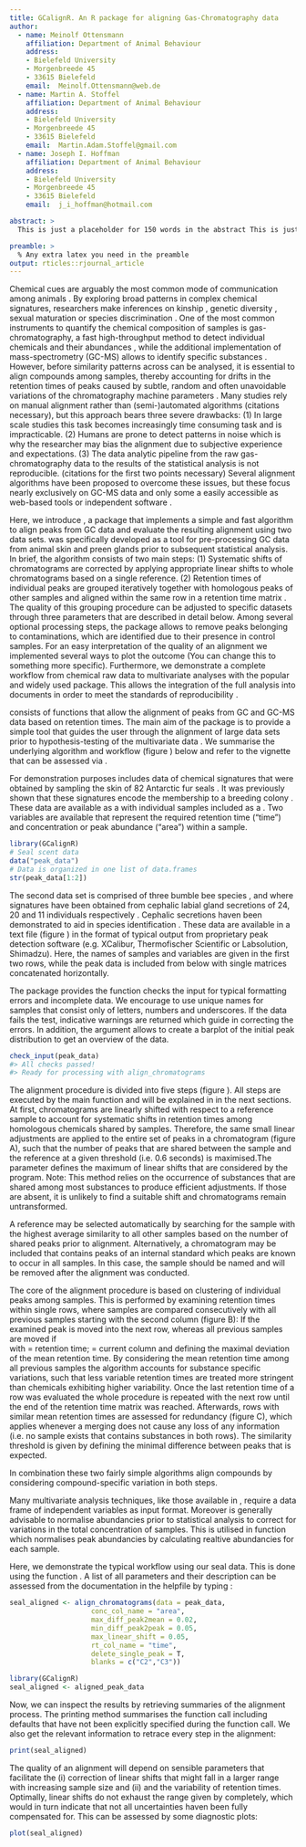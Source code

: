 ```yaml
---
title: GCalignR. An R package for aligning Gas-Chromatography data 
author:
  - name: Meinolf Ottensmann
    affiliation: Department of Animal Behaviour
    address:
    - Bielefeld University
    - Morgenbreede 45
    - 33615 Bielefeld
    email:  Meinolf.Ottensmann@web.de
  - name: Martin A. Stoffel
    affiliation: Department of Animal Behaviour
    address:
    - Bielefeld University
    - Morgenbreede 45
    - 33615 Bielefeld
    email:  Martin.Adam.Stoffel@gmail.com
  - name: Joseph I. Hoffman
    affiliation: Department of Animal Behaviour
    address:
    - Bielefeld University
    - Morgenbreede 45
    - 33615 Bielefeld
    email:  j_i_hoffman@hotmail.com

abstract: >
  This is just a placeholder for 150 words in the abstract This is just a placeholder for 150 words in the abstract This is just a placeholder for 150 words in the abstract This is just a placeholder for 150 words in the abstract This is just a placeholder for 150 words in the abstract This is just a placeholder for 150 words in the abstract This is just a placeholder for 150 words in the abstract This is just a placeholder for 150 words in the abstract This is just a placeholder for 150 words in the abstract This is just a placeholder for 150 words in the abstract This is just a placeholder for 150 words in the abstract This is just a placeholder for 150 words in the abstract This is just a placeholder for 150 words in the abstract

preamble: >
  % Any extra latex you need in the preamble
output: rticles::rjournal_article
---
```




\section{Introduction}
Chemical cues are arguably the most common mode of communication among animals \citep{Wyatt.2014}. By exploring broad patterns in complex chemical signatures, researchers make inferences on kinship \citep{Krause.2012, Stoffel.2015}, genetic diversity \citep{Charpentier.2010, Leclaire.2012}, sexual maturation \citep{Caspers.2011} or species discrimination \citep{Meulemeester.2011}. One of the most common instruments to quantify the chemical composition of samples is gas-chromatography, a fast high-throughput method to detect individual chemicals and their abundances \citep{McNair.2011}, while the additional implementation of mass-spectrometry (GC-MS) allows to identify specific substances \citep{Caspers.2011}. \par
However, before similarity patterns across can be analysed, it is essential to align compounds among samples, thereby accounting for drifts in the retention times of peaks caused by subtle, random and often unavoidable variations of the chromatography machine parameters \citep{Pierce.2005}. Many studies rely on manual alignment rather than (semi-)automated algorithms (citations necessary), but this approach bears three severe drawbacks: (1) In large scale studies this task becomes increasingly time consuming task and is impracticable. (2) Humans are prone to detect patterns in noise which is why the researcher may bias the alignment due to subjective experience and expectations. (3) The data analytic pipeline from the raw gas-chromatography data to the results of the statistical analysis is not reproducible. (citations for the first two points necessary)
Several alignment algorithms have been proposed to overcome these issues, but these focus nearly exclusively on GC-MS data \citep{Pierce.2005, Robinson.2007,Jiang.2013} and only some a easily accessible as web-based tools \citep{Hoffmann.2009, Wang.2010} or independent software \citep{Dellicour.2013}.  \par
Here, we introduce \pkg{GCalignR}, a package that implements a simple and fast algorithm to align peaks from GC data and evaluate the resulting alignment using two data sets. \pkg{GCalignR} was specifically developed as a tool for pre-processing GC data from animal skin and preen glands prior to subsequent statistical analysis. In brief, the algorithm consists of two main steps: (1) Systematic shifts of chromatograms are corrected by applying appropriate linear shifts to whole chromatograms based on a single reference. (2) Retention times of individual peaks are grouped iteratively together with homologous peaks of other samples and aligned within the same row in a retention time matrix . The quality of this grouping procedure can be adjusted to specific datasets through three parameters that are described in detail below. Among several optional processing steps, the package allows to remove peaks belonging to contaminations, which are identified due to their presence in control samples. For an easy interpretation of the quality of an alignment we implemented several ways to plot the outcome (You can change this to something more specific).
Furthermore, we demonstrate a complete workflow from chemical raw data to multivariate analyses with the popular and widely used \href{https://cran.r-project.org/web/packages/vegan/index.html}{\CRANpkg{vegan}} \citep{Oksanen.2016} package. This allows the integration of the full analysis into \strong{RMarkdown} documents \citep{Allaire.2016} in order to meet the standards of reproducibility \citep{Peng.2011}.

\section{The Package}
\pkg{GCalignR} consists of functions that allow the alignment of peaks from GC and GC-MS data based on retention times. The main aim of the package is to provide a simple tool that guides the user through the alignment of large data sets prior to hypothesis-testing of the multivariate data \citep{Anderson.2001}. We summarise the underlying algorithm and workflow (figure \ref{figure:workflow}) below and refer to the vignette that can be assessed via \code{browseVignettes('GCalignR')}.

\begin{figure}[htbp]
  \centering
  \includegraphics[width=13cm]{figures/workflow}
  \caption{\pkg{GCalignR} workflow. In addition to the alignment of substances across samples, the package provides functions for checking and inspecting the data. The aligned data is ready to use for analyses in conjunction with other packages. Each function is explained within the text.}
  \label{figure:workflow}
\end{figure}

\subsection{Example datasets}
For demonstration purposes \pkg{GCalignR} includes data of chemical signatures that were obtained by sampling the skin of 82 Antarctic fur seals \textit{Arctocephalus gazella}. It was previously shown that these signatures encode the membership to a breeding colony \cite{Stoffel.2015}. These data are available as a \emph{List} with individual samples included as a \emph{data.frame}. Two variables are available that represent the required retention time ("time") and concentration or peak abundance ("area") within a sample. 

```r
library(GCalignR)
# Seal scent data
data("peak_data") 
# Data is organized in one list of data.frames
str(peak_data[1:2]) 
```

The second data set is comprised of three bumble bee species \textit{Bombus bimaculatus}, \textit{B. ephippiatus} and \textit{B. flavifrons} where signatures have been obtained from cephalic labial gland secretions of 24, 20 and 11 individuals respectively \citep{Dellicour.2013}. Cephalic secretions haven been demonstrated to aid in species identification \citep{Meulemeester.2011}. These data are available in a text file (figure \ref{figure:text}) in the format of typical output from proprietary peak detection software (e.g. XCalibur, Thermofischer Scientific or Labsolution, Shimadzu). Here, the names of samples and variables are given in the first two rows, while the peak data is included from below with single matrices concatenated horizontally.
\begin{figure}[htbp]
  \centering
  \includegraphics[width=8cm]{figures/text}
  \caption{Text files are the standard input of \pkg{GCalignR}}
  \label{figure:text}
\end{figure} 

\subsection{Checking the input}
The package provides the function \strong{check{\_}input} checks the input for typical formatting errors and incomplete data. We encourage to use unique names for samples that consist only of letters, numbers and underscores. If the data fails the test, indicative warnings are returned which guide in correcting the errors. In addition, the argument \textit{list{\_}peaks} allows to create a barplot of the initial peak distribution to get an overview of the data.

```r
check_input(peak_data)
#> All checks passed!
#> Ready for processing with align_chromatograms
```

\section{Aligning substances among samples}
The alignment procedure is divided into five steps (figure \ref{figure:algorithm}). All steps are executed by the main function \textit{align{\_}chromatograms} and will be explained in in the next sections.
\subsubsection{Linear adjustments of chromatograms}
At first, chromatograms are linearly shifted with respect to a reference sample to account for systematic shifts in retention times among homologous chemicals shared by samples. Therefore, the same small linear adjustments are applied to the entire set of peaks in a chromatogram (figure \ref{figure:algorithm} A), such that the number of peaks that are shared between the sample and the reference at a given threshold (i.e. 0.6 seconds) is maximised.The parameter \textit{max{\_}linear{\_}shift} defines the maximum of linear shifts that are considered by the program. \newline
Note: This method relies on the occurrence of substances that are shared among most substances to produce efficient adjustments. If those are absent, it is unlikely to find a suitable shift and chromatograms remain untransformed. \par
A reference may be selected automatically by searching for the sample with the highest average similarity to all other samples based on the number of shared peaks prior to alignment. Alternatively, a chromatogram may be included that contains peaks of an internal standard which peaks are \textit{a-priori} known to occur in all samples. In this case, the sample should be named \code{"reference"} and will be removed after the alignment was conducted.

\newpage
\begin{figure}[htbp]
  \centering
  \includegraphics[width=13cm]{figures/algorithm}
  \caption{Overview of the algorithm performed by GCalignR. Row of matrices correspond to substances, columns are samples. Zeros indicate absence of peaks and are ignored in calculations. \strong{A}. Chromatograms are linearly shifted with respect to a reference (S2). Strong{B}. From left to right the first four steps from the input matrix to the final alignment are shown. Peaks are aligned row by row. Initially, always the second sample is compared to the first. Then the next sample is compared to all samples in previous columns until the last column is reached. Coloured cells represent conflicting retention times using \textit{max{\_}peak2mean = 0.02}. \strong{C}. After all peaks have been aligned, rows are merged depending on \textit{min{\_}peak2peak}, which defines the minimum difference that is expected between substances. If merging does not result in the loss of any data, rows are merged. \strong{D}. If specified, all peaks found in one or more blanks are removed as well as the blank itself. \strong{E}. Unique peaks which are present in only a single individual are not of interest for similarity analyses and can be removed as well.}
  \label{figure:algorithm}
\end{figure} 

\subsubsection{Piece-wise alignment of substances}
The core of the alignment procedure is based on clustering of individual peaks among samples. This is performed by examining retention times within single rows, where samples are compared consecutively with all previous samples starting with the second column (figure \ref{figure:algorithm} B):\par
If
\begin{equation}
rt_{m} > \left(\frac{\sum_{i=1}^{m-1}rt_{i}}{m-1}\right) + max{\_}peak2mean
\end{equation}
the examined peak is moved into the next row, whereas all previous samples are moved \par
if
\begin{equation}
rt_{m} < \left(\frac{\sum_{i=1}^{m-1}rt_{i}}{m-1}\right) - max{\_}peak2mean
\end{equation}  
with \textit{rt} = retention time; \textit{m} = current column and \textit{max{\_}peak2mean} defining the maximal deviation of the mean retention time.
\newline By considering the mean retention time among all previous samples the algorithm accounts for substance specific variations, such that less variable retention times are treated more stringent than chemicals exhibiting higher variability. Once the last retention time of a row was evaluated the whole procedure is repeated with the next row until the end of the retention time matrix was reached. Afterwards, rows with similar mean retention times are assessed for redundancy (figure \ref{figure:algorithm} C), which applies whenever a merging does not cause any loss of any information (i.e. no sample exists that contains substances in both rows). The similarity threshold is given by \textit{min{\_}peak2peak} defining the minimal difference between peaks that is expected.
\par In combination these two fairly simple algorithms align compounds by considering compound-specific variation in both steps.

\subsubsection{Normalisation}
Many multivariate analysis techniques, like those available in \pkg{vegan}, require a data frame of independent variables as input format. Moreover is generally advisable to normalise abundancies prior to statistical analysis to correct for variations in the total concentration of samples. This is utilised in \pkg{GCalignR´s} function \code{normalise_peaks} which normalises peak abundancies by calculating realtive abundancies for each sample.  

\section{Workflow}
Here, we demonstrate the typical workflow using our seal data. This is done using the function \code{align{\_}chromatograms}. A list of all parameters and their description can be assessed from the documentation in the helpfile by typing \code{?align{\_}chromatograms}:

```r
seal_aligned <- align_chromatograms(data = peak_data,
                    conc_col_name = "area",
                    max_diff_peak2mean = 0.02,
                    min_diff_peak2peak = 0.05,
                    max_linear_shift = 0.05,
                    rt_col_name = "time",
                    delete_single_peak = T,
                    blanks = c("C2","C3"))
```
```r
library(GCalignR)
seal_aligned <- aligned_peak_data
```

Now, we can inspect the results by retrieving summaries of the alignment process. The printing method summarises the function call including defaults that have not been explicitly specified during the function call. We also get the relevant information to retrace every step in the alignment:

```r
print(seal_aligned)
```

The quality of an alignment will depend on sensible parameters that facilitate the (i) correction of linear shifts that might fall in a larger range with increasing sample size and (ii) and the variability of retention times. Optimally, linear shifts do not exhaust the range given by \code{max{\_}linear{\_}shift} completely, which would in turn indicate that not all uncertainties haven been fully compensated for. This can be assessed by some diagnostic plots:
```r
plot(seal_aligned)
```

\bibliography{ottensmann-stoffel-hoffman}